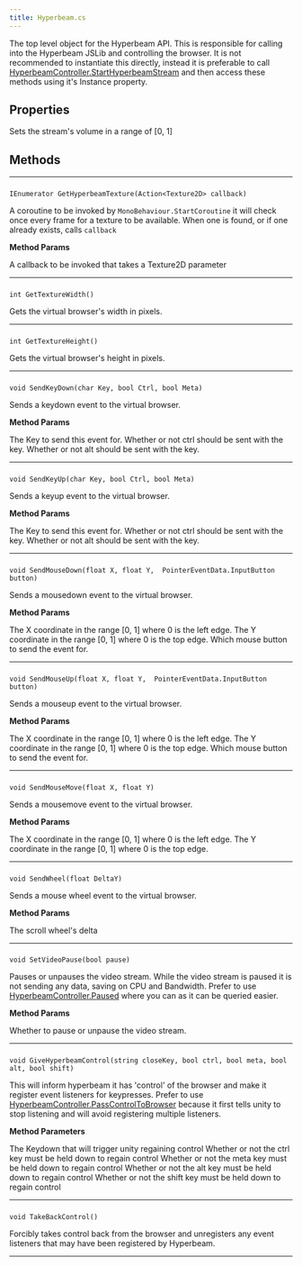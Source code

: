 ```yaml
---
title: Hyperbeam.cs
---
```


The top level object for the Hyperbeam API. This is responsible for calling into the Hyperbeam JSLib and controlling the browser.
It is not recommended to instantiate this directly, instead it is preferable to call [HyperbeamController.StartHyperbeamStream](/client-sdk/unity/webgl/hyperbeam-controller#starthyperbeamstream) and then access these methods using it's Instance property.

## Properties

<ParamField body="Volume" type="float">
Sets the stream's volume in a range of [0, 1]
</ParamField>

## Methods

---

### <Heading hidden>GetHyperbeamTexture</Heading>
`IEnumerator GetHyperbeamTexture(Action<Texture2D> callback)`

A coroutine to be invoked by ``MonoBehaviour.StartCoroutine`` it will check once
every frame for a texture to be available. When one is found, or if one already exists, calls ``callback``

**Method Params**

<ParamField body="callback" type="Action<Texture2D>">A callback to be invoked that takes a Texture2D parameter</ParamField>

---

### <Heading hidden>GetTexttureWidth</Heading>
`int GetTextureWidth()`

Gets the virtual browser's width in pixels.

---

### <Heading hidden>GetTextureHeight</Heading>
`int GetTextureHeight()`

Gets the virtual browser's height in pixels.

---

### <Heading hidden>SendKeyDown</Heading>
`void SendKeyDown(char Key, bool Ctrl, bool Meta)`

Sends a keydown event to the virtual browser.

**Method Params**

<ParamField body="Key" type="char">The Key to send this event for.</ParamField>
<ParamField body="Ctrl" type="bool">Whether or not ctrl should be sent with the key.</ParamField>
<ParamField body="Alt" type="bool">Whether or not alt should be sent with the key.</ParamField>

---

### <Heading hidden>SendKeyUp</Heading>
`void SendKeyUp(char Key, bool Ctrl, bool Meta)`

Sends a keyup event to the virtual browser.

**Method Params**

<ParamField body="Key" type="char">The Key to send this event for.</ParamField>
<ParamField body="Ctrl" type="bool">Whether or not ctrl should be sent with the key.</ParamField>
<ParamField body="Alt" type="bool">Whether or not alt should be sent with the key.</ParamField>

---

### <Heading hidden>SendMouseDown</Heading>
`void SendMouseDown(float X, float Y,  PointerEventData.InputButton button)`

Sends a mousedown event to the virtual browser.

**Method Params**

<ParamField body="x" type="float">The X coordinate in the range \[0, 1\] where 0 is the left edge.</ParamField>
<ParamField body="y" type="float">The Y coordinate in the range \[0, 1\] where 0 is the top edge.</ParamField>
<ParamField body="button" type="PointerEventData.InputButton">Which mouse button to send the event for.</ParamField>

---

### <Heading hidden>SendMouseUp</Heading>
`void SendMouseUp(float X, float Y,  PointerEventData.InputButton button)`

Sends a mouseup event to the virtual browser.

**Method Params**

<ParamField body="x" type="float">The X coordinate in the range \[0, 1\] where 0 is the left edge.</ParamField>
<ParamField body="y" type="float">The Y coordinate in the range \[0, 1\] where 0 is the top edge.</ParamField>
<ParamField body="button" type="PointerEventData.InputButton">Which mouse button to send the event for.</ParamField>

---

### <Heading hidden>SendMouseMove</Heading>
`void SendMouseMove(float X, float Y)`

Sends a mousemove event to the virtual browser.

**Method Params**

<ParamField body="x" type="float">The X coordinate in the range \[0, 1\] where 0 is the left edge.</ParamField>
<ParamField body="y" type="float">The Y coordinate in the range \[0, 1\] where 0 is the top edge.</ParamField>

---

### <Heading hidden>SendWheel</Heading>
`void SendWheel(float DeltaY)`

Sends a mouse wheel event to the virtual browser.

**Method Params**

<ParamField body="DeltaY" type="float">The scroll wheel's delta</ParamField>

---

### <Heading hidden>SetVideoPause</Heading>
`void SetVideoPause(bool pause)`

Pauses or unpauses the video stream. While the video stream is paused it is not sending any data, saving on CPU and Bandwidth.
Prefer to use [HyperbeamController.Paused](/client-sdk/unity/webgl/hyperbeam-controller#properties) where you can as it can be queried easier.

**Method Params**

<ParamField body="pause" type="bool">Whether to pause or unpause the video stream.</ParamField>

---

### <Heading hidden>GiveHyperbeamControl</Heading>
`void GiveHyperbeamControl(string closeKey, bool ctrl, bool meta, bool alt, bool shift)`

This will inform hyperbeam it has 'control' of the browser and make it register event listeners for keypresses.
Prefer to use [HyperbeamController.PassControlToBrowser](/client-sdk/unity/webgl/hyperbeam-controller#passcontroltobrowser) 
because it first tells unity to stop listening and will avoid registering multiple listeners. 

**Method Parameters**

<ParamField body="closeKey" type="string">The Keydown that will trigger unity regaining control</ParamField>
<ParamField body="ctrl" type="bool">Whether or not the ctrl key must be held down to regain control</ParamField>
<ParamField body="meta" type="bool">Whether or not the meta key must be held down to regain control</ParamField>
<ParamField body="alt" type="bool">Whether or not the alt key must be held down to regain control</ParamField>
<ParamField body="shift" type="bool">Whether or not the shift key must be held down to regain control</ParamField>

---

### <Heading hidden>TakeBackControl</Heading>
`void TakeBackControl()`

Forcibly takes control back from the browser and unregisters any event listeners that may have been registered by Hyperbeam.

---